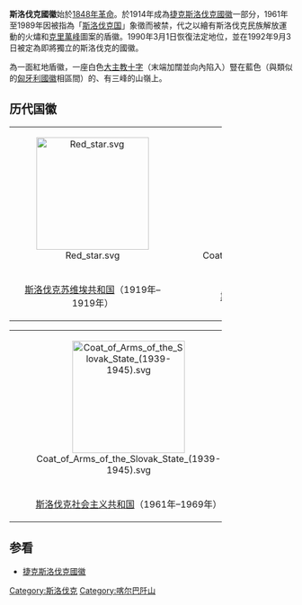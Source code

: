 {{Infobox coat of arms
|name             =斯洛伐克国徽
|image            = Coat of Arms of Slovakia.svg
|image_width      = 200
|middle           = Coat of arms of Slovakia (1960-1990).svg
|middle_width     = 200
|middle_caption   = [[斯洛伐克社会主义共和国|斯洛伐克社会主义共和国]]<br>1960年至1990年
|lesser           = Coat of Arms of the Slovak State (1939-1945).svg
|lesser_width     = 200
|lesser_caption   = [[斯洛伐克国|斯洛伐克国]]<br>1939年至1945年
|armiger          = {{flag|斯洛伐克}}
|year_adopted     = 1993年1月1日（首次使用于1919年6月13日）
|crest            = 
|torse            = 
|shield           =
|supporters       = 
|compartment      = 
|motto            = 
|orders           = 
|other_elements   = 
|earlier_versions = 
|use              = 
}}

'''斯洛伐克國徽'''始於[[1848年革命|1848年革命]]。於1914年成為[[捷克斯洛伐克國徽|捷克斯洛伐克國徽]]一部分，1961年至1989年因被指為「[[斯洛伐克第一共和国|斯洛伐克国]]」象徵而被禁，代之以繪有斯洛伐克民族解放運動的火熽和[[克里萬峰|克里萬峰]]圖案的盾徽。1990年3月1日恢復法定地位，並在1992年9月3日被定為即將獨立的斯洛伐克的國徽。

為一面紅地盾徽，一座白色[[大主教十字|大主教十字]]（末端加闊並向內陷入）豎在藍色（與類似的[[匈牙利國徽|匈牙利國徽]]相區間）的、有三峰的山嶺上。

==历代国徽==
{| border="0" class="center"
|-
|width="25%" align="center"|[[File:Red_star.svg|x200px]]
|width="25%" align="center"|[[File:Coat_of_Arms_of_the_First_Slovak_Republic.svg|x200px]]
|width="25%" align="center"|[[File:Middle_coat_of_arms_of_Czechoslovakia.svg|x180px]]
|-
|width="25%" align="center"|[[斯洛伐克苏维埃共和国|斯洛伐克苏维埃共和国]]（1919年–1919年）
|width="25%" align="center"|[[斯洛伐克第一共和国|斯洛伐克第一共和国]]（1939年–1945年）
|width="25%" align="center"|[[捷克斯洛伐克共和国|捷克斯洛伐克共和国]]（1945年–1961年）
|}

{| border="0" class="center"
|-
|width="25%" align="center"|[[File:Coat_of_Arms_of_the_Slovak_State_(1939-1945).svg|x200px]]
|width="25%" align="center"|[[File:Coat_of_arms_of_Slovakia_(1960-1990).svg|x200px]]
|width="25%" align="center"|[[File:Coat_of_Arms_of_Slovakia.svg|x180px]]
|-
|width="25%" align="center"|[[斯洛伐克社会主义共和国|斯洛伐克社会主义共和国]]（1961年–1969年）
|width="25%" align="center"|[[斯洛伐克社会主义共和国|斯洛伐克社会主义共和国]]（1969年–1990年）
|width="25%" align="center"|[[斯洛伐克共和国|斯洛伐克共和国]]（1990年–至今）
|}

== 参看 ==
* [[捷克斯洛伐克國徽|捷克斯洛伐克國徽]]
{{斯洛伐克主題}}
{{欧洲题目|国徽}}

[[Category:斯洛伐克|Category:斯洛伐克]]

[[Category:喀尔巴阡山|Category:喀尔巴阡山]]